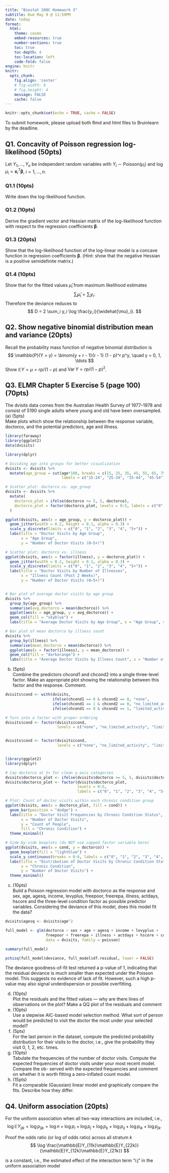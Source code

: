 ```yaml
---
title: "Biostat 200C Homework 3"
subtitle: Due May 9 @ 11:59PM
date: today
format:
  html:
    theme: cosmo
    embed-resources: true
    number-sections: true
    toc: true
    toc-depth: 4
    toc-location: left
    code-fold: false
engine: knitr
knitr:
  opts_chunk: 
    fig.align: 'center'
    # fig.width: 6
    # fig.height: 4
    message: FALSE
    cache: false
---
```


```r
knitr::opts_chunk$set(echo = TRUE, cache = FALSE)
```

To submit homework, please upload both Rmd and html files to Bruinlearn by the deadline.

## Q1. Concavity of Poisson regression log-likelihood (50pts)

Let $Y_1,\ldots,Y_n$ be independent random variables with $Y_i \sim \text{Poisson}(\mu_i)$ and $\log \mu_i = \mathbf{x}_i^T \boldsymbol{\beta}$, $i = 1,\ldots,n$.

### Q1.1 (10pts)

Write down the log-likelihood function.

### Q1.2 (10pts)

Derive the gradient vector and Hessian matrix of the log-likelihood function with respect to the regression coefficients $\boldsymbol{\beta}$. 

### Q1.3 (20pts)

Show that the log-likelihood function of the log-linear model is a concave function in regression coefficients $\boldsymbol{\beta}$. (Hint: show that the negative Hessian is a positive semidefinite matrix.)

### Q1.4 (10pts)

Show that for the fitted values $\widehat{\mu}_i$ from maximum likelihood estimates
$$
\sum_i \widehat{\mu}_i = \sum_i y_i.
$$
Therefore the deviance reduces to
$$
D = 2 \sum_i y_i \log \frac{y_i}{\widehat{\mu}_i}.
$$

## Q2. Show negative binomial distribution mean and variance (20pts)

Recall the probability mass function of negative binomial distribution is 
$$
\mathbb{P}(Y = y) = \binom{y + r - 1}{r - 1} (1 - p)^r p^y, \quad y = 0, 1, \ldots
$$
Show $\mathbb{E}Y = \mu = rp / (1 - p)$ and $\operatorname{Var} Y = r p / (1 - p)^2$.

## Q3. ELMR Chapter 5 Exercise 5 (page 100) (70pts)
The dvisits data comes from the Australian Health Survey of 1977–1978 and
consist of 5190 single adults where young and old have been oversampled.\
(a) (5pts)\
Make plots which show the relationship between the response variable, doctorco, and the potential predictors, age and illness.
```r
library(faraway)
library(ggplot2)
data(dvisits)

library(dplyr)

# Dividing age into groups for better visualization
dvisits <- dvisits %>%
  mutate(age_group = cut(age*100, breaks = c(15, 25, 35, 45, 55, 65, 75),
                         labels = c("15-24", "25-34", "35-44", "45-54", "55-64", "65+")))

# Scatter plot: doctorco vs. age_group
dvisits <- dvisits %>%
  mutate(
    doctorco_plot = ifelse(doctorco >= 5, 5, doctorco),
    doctorco_plot = factor(doctorco_plot, levels = 0:5, labels = c("0", "1", "2", "3", "4", "5+"))
  )

ggplot(dvisits, aes(x = age_group, y = doctorco_plot)) +
  geom_jitter(width = 0.2, height = 0.1, alpha = 0.3) +
  scale_y_discrete(limits = c("0", "1", "2", "3", "4", "5+")) +
  labs(title = "Doctor Visits by Age Group",
       x = "Age Group",
       y = "Number of Doctor Visits (0–5+)")

# Scatter plot: doctorco vs. illness
ggplot(dvisits, aes(x = factor(illness), y = doctorco_plot)) +
  geom_jitter(width = 0.2, height = 0.1, alpha = 0.3) +
  scale_y_discrete(limits = c("0", "1", "2", "3", "4", "5+")) +
  labs(title = "Doctor Visits by Number of Illnesses",
       x = "Illness Count (Past 2 Weeks)",
       y = "Number of Doctor Visits (0–5+)")


# Bar plot of average doctor visits by age group
dvisits %>%
  group_by(age_group) %>%
  summarise(avg_doctorco = mean(doctorco)) %>%
  ggplot(aes(x = age_group, y = avg_doctorco)) +
  geom_col(fill = "skyblue") +
  labs(title = "Average Doctor Visits by Age Group", x = "Age Group", y = "Average Doctor Visits")

# Bar plot of mean doctorco by illness count
dvisits %>%
  group_by(illness) %>%
  summarise(mean_doctorco = mean(doctorco)) %>%
  ggplot(aes(x = factor(illness), y = mean_doctorco)) +
  geom_col(fill = "darkorange") +
  labs(title = "Average Doctor Visits by Illness Count", x = "Number of Illnesses", y = "Average Doctor Visits")


```

(b) (5pts)\
Combine the predictors chcond1 and chcond2 into a single three-level factor. Make an appropriate plot showing the relationship between this factor and the response. Comment.
```r
dvisits$cond <- with(dvisits,
                     ifelse(chcond1 == 0 & chcond2 == 0, "none",
                     ifelse(chcond1 == 1 & chcond2 == 0, "no_limited_activity",
                     ifelse(chcond1 == 0 & chcond2 == 1, "limited_activity", NA))))

# Turn into a factor with proper ordering
dvisits$cond <- factor(dvisits$cond,
                       levels = c("none", "no_limited_activity", "limited_activity"))


dvisits$cond <- factor(dvisits$cond, 
                       levels = c("none", "no_limited_activity", "limited_activity"))


library(ggplot2)
library(dplyr)

# Cap doctorco at 5+ for clean y-axis categories
dvisits$doctorco_plot <- ifelse(dvisits$doctorco >= 5, 5, dvisits$doctorco)
dvisits$doctorco_plot <- factor(dvisits$doctorco_plot, 
                                levels = 0:5, 
                                labels = c("0", "1", "2", "3", "4", "5+"))

# Plot: Count of doctor visits within each chronic condition group
ggplot(dvisits, aes(x = doctorco_plot, fill = cond)) +
  geom_bar(position = "dodge") +
  labs(title = "Doctor Visit Frequencies by Chronic Condition Status",
       x = "Number of Doctor Visits",
       y = "Count of People",
       fill = "Chronic Condition") +
  theme_minimal()

# Side-by-side boxplots (do NOT use capped factor variable here)
ggplot(dvisits, aes(x = cond, y = doctorco)) +
  geom_boxplot(fill = "lightblue") +
  scale_y_continuous(breaks = 0:6, labels = c("0", "1", "2", "3", "4", "5", "5+")) +
  labs(title = "Distribution of Doctor Visits by Chronic Condition Status",
       x = "Chronic Condition",
       y = "Number of Doctor Visits") +
  theme_minimal()

```

(c) (10pts)\
Build a Poisson regression model with doctorco as the response and sex, age, agesq, income, levyplus, freepoor, freerepa, illness, actdays, hscore and the three-level condition factor as possible predictor variables. Considering the deviance of this model, does this model fit the data?
```r
dvisits$agesq <- dvisits$age^2

full_model <- glm(doctorco ~ sex + age + agesq + income + levyplus + 
                  freepoor + freerepa + illness + actdays + hscore + cond, 
                  data = dvisits, family = poisson)

summary(full_model)

pchisq(full_model$deviance, full_model$df.residual, lower = FALSE)

```

The deviance goodness-of-fit test returned a p-value of 1, indicating that the residual deviance is much smaller than expected under the Poisson model. This suggests no evidence of lack of fit. However, such a high p-value may also signal underdispersion or possible overfitting.

(d) (10pts)\
Plot the residuals and the fitted values — why are there lines of observations on the plot? Make a QQ plot of the residuals and comment
(e) (10pts)\
Use a stepwise AIC-based model selection method. What sort of person would
be predicted to visit the doctor the most under your selected model?
(f) (5pts)\
For the last person in the dataset, compute the predicted probability distribution for their visits to the doctor, i.e., give the probability they visit 0, 1, 2, etc. times.
(g) (10pts)\
Tabulate the frequencies of the number of doctor visits. Compute the expected
frequencies of doctor visits under your most recent model. Compare the ob-
served with the expected frequencies and comment on whether it is worth fitting a zero-inflated count model.
(h) (15pts)\
Fit a comparable (Gaussian) linear model and graphically compare the fits.
Describe how they differ.
 
 
## Q4. Uniform association (20pts)

For the uniform association when all two-way interactions are included, i.e., 
$$
\log \mathbb{E}Y_{ijk} = \log p_{ijk} = \log n + \log p_i + \log p_j + \log p_k + \log p_{ij} + \log p_{ik} + \log p_{jk}.
$$

Proof the odds ratio (or log of odds ratio) across all stratum $k$ 
$$
\log \frac{\mathbb{E}Y_{11k}\mathbb{E}Y_{22k}}{\mathbb{E}Y_{12k}\mathbb{E}Y_{21k}}
$$

is a constant, i.e., the estimated effect of the interaction term "i:j" in the uniform association model 

